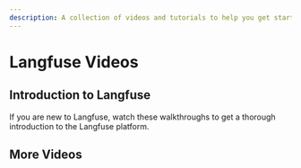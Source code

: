 ```yaml
---
description: A collection of videos and tutorials to help you get started with Langfuse.
---
```


# Langfuse Videos

## Introduction to Langfuse

If you are new to Langfuse, watch these walkthroughs to get a thorough introduction to the Langfuse platform.


<WatchWalkthroughsCards />

## More Videos


<VideoIndex />
